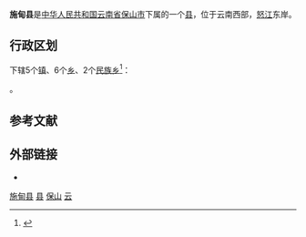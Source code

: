 {{Infobox China County
| county = 施甸县
| usedname = 
| nameorigin = 
| Photo = 施甸县甸阳中路1.jpg
| Photoname = 甸阳中路
| map = 施甸县位置图.jpg
| map_caption = 施甸县在云南省的位置
| Pinyin = Shīdiàn Xiàn
| Belong = [[云南省|云南省]][[保山市|保山市]]
| Types = [[县|县]]
| admincode = 530521
| founded = 
| seat = 甸阳镇
| officerTitle = 
| officer = 
| officerTitle2 = 
| officer2 = 
| division = 13
| town = 5
| township = 8
| subdistrict = 
| dialect = 
| post code = 678200
| phone code = 875
| coordinate = 
| area = 2009平方千米
| area land = 
| area water = 
| census yr = 2003
| pop = 33万人
| density =  
| GDP = 
| GDP_as_of = 
| GDPPC = 
| carlicense = 云M
| web = www.shidian.gov.cn
| web_title = 施甸县政府网
}}
'''施甸县'''是[[中华人民共和国|中华人民共和国]][[云南省|云南省]][[保山市|保山市]]下属的一个[[县|县]]，位于云南西部，[[怒江|怒江]]东岸。

== 行政区划 ==
{{PAGENAMEBASE}}下辖5个[[行政建制镇|镇]]、6个[[乡_(中华人民共和国)|乡]]、2个[[民族乡|民族乡]]<ref>{{PRC admin/ref sgc|53/05/21}}</ref>：

{{PRC admin/children|53/05/21}}。

== 参考文献 ==
{{reflist}}

== 外部链接 ==
* {{Official website|http://www.shidian.gov.cn/|name=施甸县人民政府门户网站}}

{{施甸县行政区划}}
{{保山市行政区划}}
{{云南行政区划}}
{{国家级贫困县|前}}

[[Category:施甸县|]]
[[Category:保山区县|县]]
[[Category:云南省县份|保山]]
[[Category:原国家级贫困县|云]]